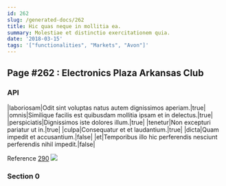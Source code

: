 ```yaml
---
id: 262
slug: /generated-docs/262
title: Hic quas neque in mollitia ea.
summary: Molestiae et distinctio exercitationem quia.
date: '2018-03-15'
tags: '["functionalities", "Markets", "Avon"]'
---
```


## Page #262 : Electronics Plaza Arkansas Club
### API

|laboriosam|Odit sint voluptas natus autem dignissimos aperiam.|true|
|omnis|Similique facilis est quibusdam mollitia ipsam et in delectus.|true|
|perspiciatis|Dignissimos iste dolores illum.|true|
|tenetur|Non excepturi pariatur ut in.|true|
|culpa|Consequatur et et laudantium.|true|
|dicta|Quam impedit et accusantium.|false|
|et|Temporibus illo hic perferendis nesciunt perferendis nihil impedit.|false|

Reference [290](/generated-docs/290)
![](/assets/cats-0.jpg)

### Section 0

